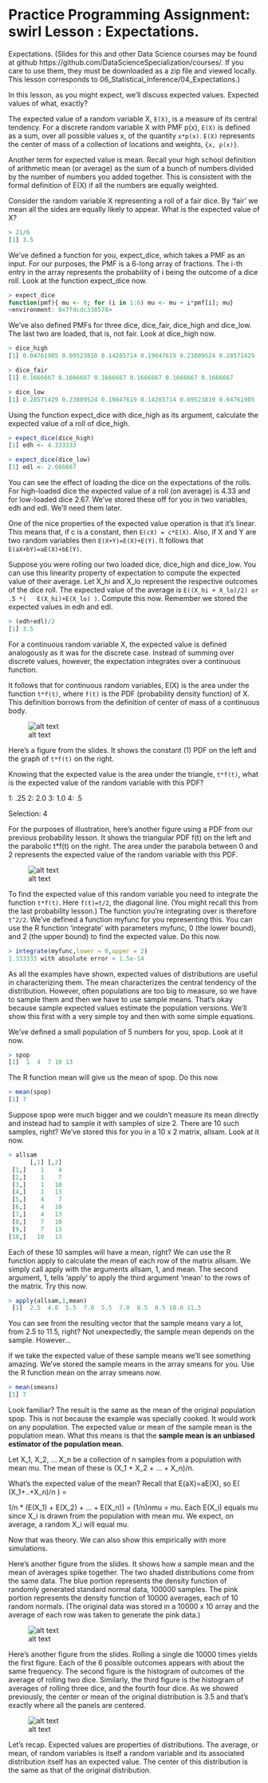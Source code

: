 Practice Programming Assignment: swirl Lesson : Expectations.
=========================


Expectations. (Slides for this and other Data Science courses may be found at github
  https://github.com/DataScienceSpecialization/courses/. If you care to use them, they must be downloaded
  as a zip file and viewed locally. This lesson corresponds to 06_Statistical_Inference/04_Expectations.)

In this lesson, as you might expect, we'll discuss expected values. Expected values of what, exactly?

The expected value of a random variable X, `E(X)`, is a measure of its central tendency. 
For a discrete random variable X with PMF p(x), `E(X)` is defined as a sum, over all possible values x, of the quantity
 `x*p(x)`. `E(X)` represents the center of mass of a collection of locations and weights, `{x, p(x)}`.

Another term for expected value is mean. Recall your high school definition of arithmetic mean (or
  average) as the sum of a bunch of numbers divided by the number of numbers you added together. This is
  consistent with the formal definition of E(X) if all the numbers are equally weighted.

Consider the random variable X representing a roll of a fair dice. By 'fair' we mean all the sides are
  equally likely to appear. What is the expected value of X?
```r
> 21/6
[1] 3.5
```

We've defined a function for you, expect_dice, which takes a PMF as an input. For our purposes, the PMF
  is a 6-long array of fractions. The i-th entry in the array represents the probability of i being the
  outcome of a dice roll. Look at the function expect_dice now.
```r
> expect_dice
function(pmf){ mu <- 0; for (i in 1:6) mu <- mu + i*pmf[i]; mu}
<environment: 0x7fdcdc338578>
```

We've also defined PMFs for three dice, dice_fair, dice_high and dice_low. The last two are loaded, that
  is, not fair. Look at dice_high now.
```r
> dice_high
[1] 0.04761905 0.09523810 0.14285714 0.19047619 0.23809524 0.28571429
```
```r
> dice_fair
[1] 0.1666667 0.1666667 0.1666667 0.1666667 0.1666667 0.1666667
```
```r
> dice_low
[1] 0.28571429 0.23809524 0.19047619 0.14285714 0.09523810 0.04761905
```

Using the function expect_dice with dice_high as its argument, calculate the expected value of a roll of
  dice_high.
```r
> expect_dice(dice_high)
[1] edh <- 4.333333
```
```r
> expect_dice(dice_low)
[1] edl <- 2.666667
```
You can see the effect of loading the dice on the expectations of the rolls. For high-loaded dice the
  expected value of a roll (on average) is 4.33 and for low-loaded dice 2.67. We've stored these off for
  you in two variables, edh and edl. We'll need them later.

One of the nice properties of the expected value operation is that it's linear. This means that, if c is
  a constant, then `E(cX) = c*E(X)`. Also, if X and Y are two random variables then `E(X+Y)=E(X)+E(Y)`. It
  follows that `E(aX+bY)=aE(X)+bE(Y)`.

Suppose you were rolling our two loaded dice, dice_high and dice_low. You can use this linearity property
  of expectation to compute the expected value of their average. Let X_hi and X_lo represent the respective
  outcomes of the dice roll. The expected value of the average is `E((X_hi + X_lo)/2) or .5 *(
  E(X_hi)+E(X_lo) )`. Compute this now. Remember we stored the expected values in edh and edl.
```r
> (edh+edl)/2
[1] 3.5
```

  For a continuous random variable X, the expected value is defined analogously as it was for the discrete
  case. Instead of summing over discrete values, however, the expectation integrates over a continuous
  function.

It follows that for continuous random variables, E(X) is the area under the function `t*f(t)`, where `f(t)`
  is the PDF (probability density function) of X. This definition borrows from the definition of center of
  mass of a continuous body.

![alt text](Rplot02.png)

  Here's a figure from the slides. It shows the constant (1) PDF on the left and the graph of `t*f(t)` on the
  right.

Knowing that the expected value is the area under the triangle, `t*f(t)`, what is the expected value of the
  random variable with this PDF?

1: .25
2: 2.0
3: 1.0
4: .5

Selection: 4

For the purposes of illustration, here's another figure using a PDF from our previous probability lesson.
  It shows the triangular PDF f(t) on the left and the parabolic t*f(t) on the right. The area under the
  parabola between 0 and 2 represents the expected value of the random variable with this PDF.

![alt text](Rplot03.png)


To find the expected value of this random variable you need to integrate the function `t*f(t)`. Here
  `f(t)=t/2`, the diagonal line. (You might recall this from the last probability lesson.) The function
  you're integrating over is therefore `t^2/2`. We've defined a function myfunc for you representing this.
  You can use the R function 'integrate' with parameters myfunc, 0 (the lower bound), and 2 (the upper
  bound) to find the expected value. Do this now.
```r
> integrate(myfunc,lower = 0,upper = 2)
1.333333 with absolute error < 1.5e-14
```

As all the examples have shown, expected values of distributions are useful in characterizing them. The
  mean characterizes the central tendency of the distribution. However, often populations are too big to
  measure, so we have to sample them and then we have to use sample means. That's okay because sample
  expected values estimate the population versions. We'll show this first with a very simple toy and then
  with some simple equations.

We've defined a small population of 5 numbers for you, spop. Look at it now.
```r
> spop
[1]  1  4  7 10 13
```
The R function mean will give us the mean of spop. Do this now.
```r
> mean(spop)
[1] 7
```
Suppose spop were much bigger and we couldn't measure its mean directly and instead had to sample it with
  samples of size 2. There are 10 such samples, right? We've stored this for you in a 10 x 2 matrix,
  allsam. Look at it now.
```r
> allsam
      [,1] [,2]
 [1,]    1    4
 [2,]    1    7
 [3,]    1   10
 [4,]    1   13
 [5,]    4    7
 [6,]    4   10
 [7,]    4   13
 [8,]    7   10
 [9,]    7   13
[10,]   10   13
```

Each of these 10 samples will have a mean, right? We can use the R function apply to calculate the mean
  of each row of the matrix allsam. We simply call apply with the arguments allsam, 1, and mean. The second
  argument, 1, tells 'apply' to apply the third argument 'mean' to the rows of the matrix. Try this now.
```r
> apply(allsam,1,mean)
 [1]  2.5  4.0  5.5  7.0  5.5  7.0  8.5  8.5 10.0 11.5
```

You can see from the resulting vector that the sample means vary a lot, from 2.5 to 11.5, right? Not
  unexpectedly, the sample mean depends on the sample. However...

if we take the expected value of these sample means we'll see something amazing. We've stored the
  sample means in the array smeans for you. Use the R function mean on the array smeans now.
```r
> mean(smeans)
[1] 7
```

Look familiar? The result is the same as the mean of the original population spop. This is not because
  the example was specially cooked. It would work on any population. The expected value or mean of the
  sample mean is the population mean. What this means is that the **sample mean is an unbiased estimator of the population mean. **

Let X_1, X_2, ... X_n be a collection of n samples from a population with mean mu. The mean of these is
  (X_1 + X_2 + ... + X_n)/n.

What's the expected value of the mean? Recall that E(aX)=aE(X), so E( (X_1+..+X_n)/n ) =

 1/n * (E(X_1) + E(X_2) + ... + E(X_n)) = (1/n)*n*mu = mu. Each E(X_i) equals mu since X_i is drawn from
  the population with mean mu. We expect, on average, a random X_i will equal mu.

Now that was theory.  We can also show this empirically with more simulations.

Here's another figure from the slides. It shows how a sample mean and the mean of averages spike
  together. The two shaded distributions come from the same data. The blue portion represents the density
  function of randomly generated standard normal data, 100000 samples. The pink portion represents the
  density function of 10000 averages, each of 10 random normals. (The original data was stored in a 10000 x
  10 array and the average of each row was taken to generate the pink data.)

![alt text](Rplot04.png)


Here's another figure from the slides. Rolling a single die 10000 times yields the first figure. Each of
  the 6 possible outcomes appears with about the same frequency. The second figure is the histogram of
  outcomes of the average of rolling two dice. Similarly, the third figure is the histogram of averages of
  rolling three dice, and the fourth four dice. As we showed previously, the center or mean of the original
  distribution is 3.5 and that's exactly where all the panels are centered.


![alt text](Rplot05.png)


 Let's recap. Expected values are properties of distributions. The average, or mean, of random variables
  is itself a random variable and its associated distribution itself has an expected value. The center of
  this distribution is the same as that of the original distribution.




